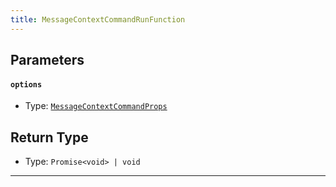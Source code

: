 ```yaml
---
title: MessageContextCommandRunFunction
---
```


## Parameters

#### `options`

- Type: [`MessageContextCommandProps`](/commandkit-helper/docs/interfaces/messagecontextcommandprops)

## Return Type

- Type: `Promise<void> | void`
---
